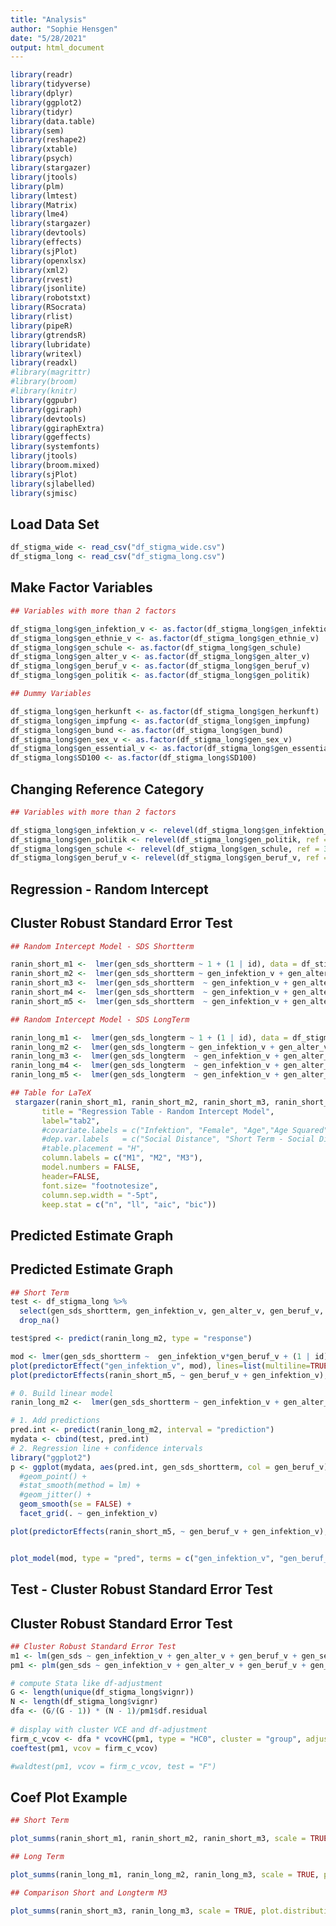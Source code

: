 ```yaml
---
title: "Analysis"
author: "Sophie Hensgen"
date: "5/28/2021"
output: html_document
---
```


```r
library(readr)
library(tidyverse)
library(dplyr)
library(ggplot2)
library(tidyr)
library(data.table)
library(sem)
library(reshape2)
library(xtable)
library(psych)
library(stargazer)
library(jtools)
library(plm)
library(lmtest)
library(Matrix)
library(lme4)
library(stargazer)
library(devtools)
library(effects)
library(sjPlot) 
library(openxlsx)
library(xml2)
library(rvest)
library(jsonlite)
library(robotstxt)
library(RSocrata)
library(rlist)
library(pipeR)
library(gtrendsR)
library(lubridate)
library(writexl)
library(readxl)
#library(magrittr)
#library(broom)
#library(knitr)
library(ggpubr)
library(ggiraph)
library(devtools)
library(ggiraphExtra)
library(ggeffects)
library(systemfonts)
library(jtools)
library(broom.mixed)
library(sjPlot)
library(sjlabelled)
library(sjmisc)

```

## Load Data Set

```r

df_stigma_wide <- read_csv("df_stigma_wide.csv")
df_stigma_long <- read_csv("df_stigma_long.csv")

```

## Make Factor Variables

```r

## Variables with more than 2 factors

df_stigma_long$gen_infektion_v <- as.factor(df_stigma_long$gen_infektion_v)
df_stigma_long$gen_ethnie_v <- as.factor(df_stigma_long$gen_ethnie_v)
df_stigma_long$gen_schule <- as.factor(df_stigma_long$gen_schule)
df_stigma_long$gen_alter_v <- as.factor(df_stigma_long$gen_alter_v)
df_stigma_long$gen_beruf_v <- as.factor(df_stigma_long$gen_beruf_v)
df_stigma_long$gen_politik <- as.factor(df_stigma_long$gen_politik)

## Dummy Variables

df_stigma_long$gen_herkunft <- as.factor(df_stigma_long$gen_herkunft)
df_stigma_long$gen_impfung <- as.factor(df_stigma_long$gen_impfung)
df_stigma_long$gen_bund <- as.factor(df_stigma_long$gen_bund)
df_stigma_long$gen_sex_v <- as.factor(df_stigma_long$gen_sex_v)
df_stigma_long$gen_essential_v <- as.factor(df_stigma_long$gen_essential_v)
df_stigma_long$SD100 <- as.factor(df_stigma_long$SD100)

```

## Changing Reference Category

```r

## Variables with more than 2 factors

df_stigma_long$gen_infektion_v <- relevel(df_stigma_long$gen_infektion_v, ref = 3)
df_stigma_long$gen_politik <- relevel(df_stigma_long$gen_politik, ref = 2)
df_stigma_long$gen_schule <- relevel(df_stigma_long$gen_schule, ref = 3)
df_stigma_long$gen_beruf_v <- relevel(df_stigma_long$gen_beruf_v, ref = 3)

```

###########################################################################################################################################
##                                                                                                                                       ##
##                                                 Regression - Random Intercept                                                         ##
##                                                                                                                                       ##
###########################################################################################################################################

## Cluster Robust Standard Error Test

```r

## Random Intercept Model - SDS Shortterm

ranin_short_m1 <-  lmer(gen_sds_shortterm ~ 1 + (1 | id), data = df_stigma_long)
ranin_short_m2 <-  lmer(gen_sds_shortterm ~ gen_infektion_v + gen_alter_v + gen_beruf_v + gen_sex_v + gen_ethnie_v + (1 | id), data = df_stigma_long)
ranin_short_m3 <-  lmer(gen_sds_shortterm  ~ gen_infektion_v + gen_alter_v + gen_beruf_v + gen_sex_v + gen_ethnie_v + SD100 + SD200 + I(SD200^2) + gen_bund + gen_schule + gen_herkunft + (1 | id), data = df_stigma_long)
ranin_short_m4 <-  lmer(gen_sds_shortterm  ~ gen_infektion_v + gen_alter_v + gen_beruf_v + gen_sex_v + gen_ethnie_v + SD100 + SD200 + I(SD200^2) + gen_bund + gen_schule + gen_herkunft + gen_politik + gen_situation + gen_mc_largegroups + gen_mc_smallgroups + gen_mc_bars + gen_mc_none + gen_impfung + (1 | id), data = df_stigma_long)
ranin_short_m5 <-  lmer(gen_sds_shortterm  ~ gen_infektion_v + gen_alter_v + gen_beruf_v + gen_sex_v + gen_ethnie_v + SD100 + SD200 + I(SD200^2) + gen_bund + gen_schule + gen_herkunft + gen_politik + gen_situation + gen_mc_largegroups + gen_mc_smallgroups + gen_mc_bars + gen_mc_none + gen_impfung + gen_infektion_v*gen_alter_v + gen_infektion_v*gen_beruf_v + gen_infektion_v*gen_ethnie_v + (1 | id), data = df_stigma_long)

```

```r

## Random Intercept Model - SDS LongTerm

ranin_long_m1 <-  lmer(gen_sds_longterm ~ 1 + (1 | id), data = df_stigma_long)
ranin_long_m2 <-  lmer(gen_sds_longterm ~ gen_infektion_v + gen_alter_v + gen_beruf_v + gen_sex_v + gen_ethnie_v + (1 | id), data = df_stigma_long)
ranin_long_m3 <-  lmer(gen_sds_longterm  ~ gen_infektion_v + gen_alter_v + gen_beruf_v + gen_sex_v + gen_ethnie_v + SD100 + SD200 + I(SD200^2) + gen_bund + gen_schule + gen_herkunft + (1 | id), data = df_stigma_long)
ranin_long_m4 <-  lmer(gen_sds_longterm  ~ gen_infektion_v + gen_alter_v + gen_beruf_v + gen_sex_v + gen_ethnie_v + SD100 + SD200 + I(SD200^2) + gen_bund + gen_schule + gen_herkunft + gen_politik + gen_situation + gen_mc_largegroups + gen_mc_smallgroups + gen_mc_bars + gen_mc_none + gen_impfung + (1 | id), data = df_stigma_long)
ranin_long_m5 <-  lmer(gen_sds_longterm  ~ gen_infektion_v + gen_alter_v + gen_beruf_v + gen_sex_v + gen_ethnie_v + SD100 + SD200 + I(SD200^2) + gen_bund + gen_schule + gen_herkunft + gen_politik + gen_situation + gen_mc_largegroups + gen_mc_smallgroups + gen_mc_bars + gen_mc_none + gen_impfung + gen_infektion_v*gen_alter_v + gen_infektion_v*gen_beruf_v + gen_infektion_v*gen_ethnie_v + (1 | id), data = df_stigma_long)

```

```r

## Table for LaTeX
 stargazer(ranin_short_m1, ranin_short_m2, ranin_short_m3, ranin_short_m4, ranin_short_m5,ranin_long_m1, ranin_long_m2, ranin_long_m3, ranin_long_m4, ranin_long_m5, 
       title = "Regression Table - Random Intercept Model",
       label="tab2",
       #covariate.labels = c("Infektion", "Female", "Age","Age Squared", "Schulausbildung", "Staatsangehörigkeit", "Politische Einstellung"), 
       #dep.var.labels   = c("Social Distance", "Short Term - Social Distance", "Long Term - Social Distance"), 
       #table.placement = "H",
       column.labels = c("M1", "M2", "M3"),
       model.numbers = FALSE,
       header=FALSE, 
       font.size= "footnotesize", 
       column.sep.width = "-5pt", 
       keep.stat = c("n", "ll", "aic", "bic"))
```

###########################################################################################################################################
##                                                                                                                                       ##
##                                                 Predicted Estimate Graph                                                              ##
##                                                                                                                                       ##
###########################################################################################################################################


## Predicted Estimate Graph

```r

## Short Term
test <- df_stigma_long %>%
  select(gen_sds_shortterm, gen_infektion_v, gen_alter_v, gen_beruf_v, gen_sex_v, gen_ethnie_v, id) %>% #SD100, SD200, gen_bund, gen_schule, gen_herkunf
  drop_na()

test$pred <- predict(ranin_long_m2, type = "response")

mod <- lmer(gen_sds_shortterm ~  gen_infektion_v*gen_beruf_v + (1 | id), data = test)
plot(predictorEffect("gen_infektion_v", mod), lines=list(multiline=TRUE))
plot(predictorEffects(ranin_short_m5, ~ gen_beruf_v + gen_infektion_v), lines=list(multiline=TRUE))

# 0. Build linear model 
ranin_long_m2 <-  lmer(gen_sds_shortterm ~ gen_infektion_v + gen_alter_v + gen_beruf_v + gen_sex_v + gen_ethnie_v + gen_infektion_v*gen_beruf_v + (1 | id), data = test)

# 1. Add predictions 
pred.int <- predict(ranin_long_m2, interval = "prediction")
mydata <- cbind(test, pred.int)
# 2. Regression line + confidence intervals
library("ggplot2")
p <- ggplot(mydata, aes(pred.int, gen_sds_shortterm, col = gen_beruf_v)) +
  #geom_point() +
  #stat_smooth(method = lm) +
  #geom_jitter() +
  geom_smooth(se = FALSE) +
  facet_grid(. ~ gen_infektion_v)

plot(predictorEffects(ranin_short_m5, ~ gen_beruf_v + gen_infektion_v), lines=list(multiline=TRUE))


plot_model(mod, type = "pred", terms = c("gen_infektion_v", "gen_beruf_v"))
```

###########################################################################################################################################
##                                                                                                                                       ##
##                                                 Test - Cluster Robust Standard Error Test                                             ##
##                                                                                                                                       ##
###########################################################################################################################################

## Cluster Robust Standard Error Test

```r

## Cluster Robust Standard Error Test
m1 <- lm(gen_sds ~ gen_infektion_v + gen_alter_v + gen_beruf_v + gen_sex_v + gen_ethnie_v + gen_politik, data = df_stigma_long)
pm1 <- plm(gen_sds ~ gen_infektion_v + gen_alter_v + gen_beruf_v + gen_sex_v + gen_ethnie_v + gen_politik, data = df_stigma_long, model = "pooling", index = "vignr")

# compute Stata like df-adjustment
G <- length(unique(df_stigma_long$vignr))
N <- length(df_stigma_long$vignr)
dfa <- (G/(G - 1)) * (N - 1)/pm1$df.residual
 
# display with cluster VCE and df-adjustment
firm_c_vcov <- dfa * vcovHC(pm1, type = "HC0", cluster = "group", adjust = T)
coeftest(pm1, vcov = firm_c_vcov)

#waldtest(pm1, vcov = firm_c_vcov, test = "F")


```




## Coef Plot Example

```r

## Short Term

plot_summs(ranin_short_m1, ranin_short_m2, ranin_short_m3, scale = TRUE, plot.distributions = FALSE)

## Long Term

plot_summs(ranin_long_m1, ranin_long_m2, ranin_long_m3, scale = TRUE, plot.distributions = FALSE)

## Comparison Short and Longterm M3

plot_summs(ranin_short_m3, ranin_long_m3, scale = TRUE, plot.distributions = FALSE)


```
























